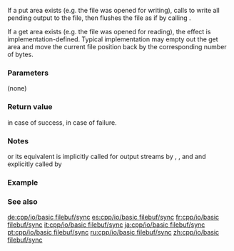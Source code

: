 {{cpp/io/basic_filebuf/title | sync }}
{{cpp/io/basic_filebuf/navbar}}
{{ddcl |
protected:
virtual int sync()
}}

If a put area exists (e.g. the file was opened for writing), calls {{lc|overflow()}} to write all pending output to the file, then flushes the file as if by calling {{lc|std::fflush}}.

If a get area exists (e.g. the file was opened for reading), the effect is implementation-defined. Typical implementation may empty out the get area and move the current file position back by the corresponding number of bytes.

===Parameters===
(none)

===Return value===
{{c|0}} in case of success, {{c|-1}} in case of failure.

===Notes===
{{tt|sync()}} or its equivalent is implicitly called for output streams by {{rlpt|close|close()}}, {{rlpt|seekoff|seekoff()}}, and {{rlpt|seekpos|seekpos()}} and explicitly called by {{lc|std::basic_streambuf::pubsync()}}

===Example===
{{example
 |
 | code=
 | output=
}}

===See also===
{{dsc begin}}
{{dsc inc | cpp/io/basic_streambuf/dsc pubsync}}
{{dsc inc | cpp/io/c/dsc fflush}}
{{dsc end}}

[[de:cpp/io/basic filebuf/sync]]
[[es:cpp/io/basic filebuf/sync]]
[[fr:cpp/io/basic filebuf/sync]]
[[it:cpp/io/basic filebuf/sync]]
[[ja:cpp/io/basic filebuf/sync]]
[[pt:cpp/io/basic filebuf/sync]]
[[ru:cpp/io/basic filebuf/sync]]
[[zh:cpp/io/basic filebuf/sync]]